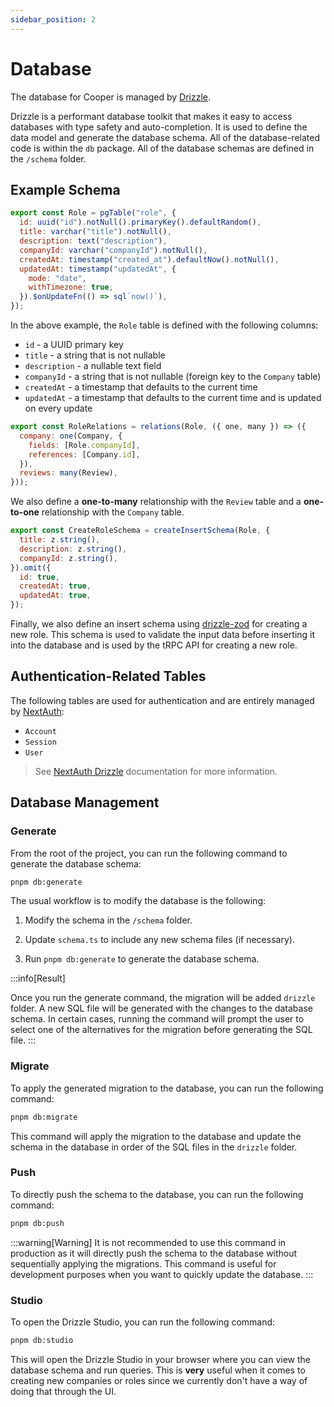 ```yaml
---
sidebar_position: 2
---
```


# Database

The database for Cooper is managed by [Drizzle](https://orm.drizzle.team/).

Drizzle is a performant database toolkit that makes it easy to access databases with type safety and auto-completion. It is used to define the data model and generate the database schema. All of the database-related code is within the `db` package. All of the database schemas are defined in the `/schema` folder.

## Example Schema

```jsx title="src/schema/roles.ts"
export const Role = pgTable("role", {
  id: uuid("id").notNull().primaryKey().defaultRandom(),
  title: varchar("title").notNull(),
  description: text("description"),
  companyId: varchar("companyId").notNull(),
  createdAt: timestamp("created_at").defaultNow().notNull(),
  updatedAt: timestamp("updatedAt", {
    mode: "date",
    withTimezone: true,
  }).$onUpdateFn(() => sql`now()`),
});
```

In the above example, the `Role` table is defined with the following columns:

- `id` - a UUID primary key
- `title` - a string that is not nullable
- `description` - a nullable text field
- `companyId` - a string that is not nullable (foreign key to the `Company` table)
- `createdAt` - a timestamp that defaults to the current time
- `updatedAt` - a timestamp that defaults to the current time and is updated on every update

```jsx title="src/schema/roles.ts"
export const RoleRelations = relations(Role, ({ one, many }) => ({
  company: one(Company, {
    fields: [Role.companyId],
    references: [Company.id],
  }),
  reviews: many(Review),
}));
```

We also define a **one-to-many** relationship with the `Review` table and a **one-to-one** relationship with the `Company` table.

```jsx title="src/schema/roles.ts"
export const CreateRoleSchema = createInsertSchema(Role, {
  title: z.string(),
  description: z.string(),
  companyId: z.string(),
}).omit({
  id: true,
  createdAt: true,
  updatedAt: true,
});
```

Finally, we also define an insert schema using [drizzle-zod](https://orm.drizzle.team/docs/zod) for creating a new role. This schema is used to validate the input data before inserting it into the database and is used by the tRPC API for creating a new role.

## Authentication-Related Tables

The following tables are used for authentication and are entirely managed by [NextAuth](https://next-auth.js.org/):

- `Account`
- `Session`
- `User`

> See [NextAuth Drizzle](https://authjs.dev/getting-started/adapters/drizzle) documentation for more information.

## Database Management

### Generate

From the root of the project, you can run the following command to generate the database schema:

```bash
pnpm db:generate
```

The usual workflow is to modify the database is the following:

1. Modify the schema in the `/schema` folder.

2. Update `schema.ts` to include any new schema files (if necessary).

3. Run `pnpm db:generate` to generate the database schema.

:::info[Result]

Once you run the generate command, the migration will be added `drizzle` folder. A new SQL file will be generated with the changes to the database schema. In certain cases, running the command will prompt the user to select one of the alternatives for the migration before generating the SQL file.
:::

### Migrate

To apply the generated migration to the database, you can run the following command:

```bash
pnpm db:migrate
```

This command will apply the migration to the database and update the schema in the database in order of the SQL files in the `drizzle` folder.

### Push

To directly push the schema to the database, you can run the following command:

```bash
pnpm db:push
```

:::warning[Warning]
It is not recommended to use this command in production as it will directly push the schema to the database without sequentially applying the migrations. This command is useful for development purposes when you want to quickly update the database.
:::

### Studio

To open the Drizzle Studio, you can run the following command:

```bash
pnpm db:studio
```

This will open the Drizzle Studio in your browser where you can view the database schema and run queries. This is **very** useful when it comes to creating new companies or roles since we currently don't have a way of doing that through the UI.
